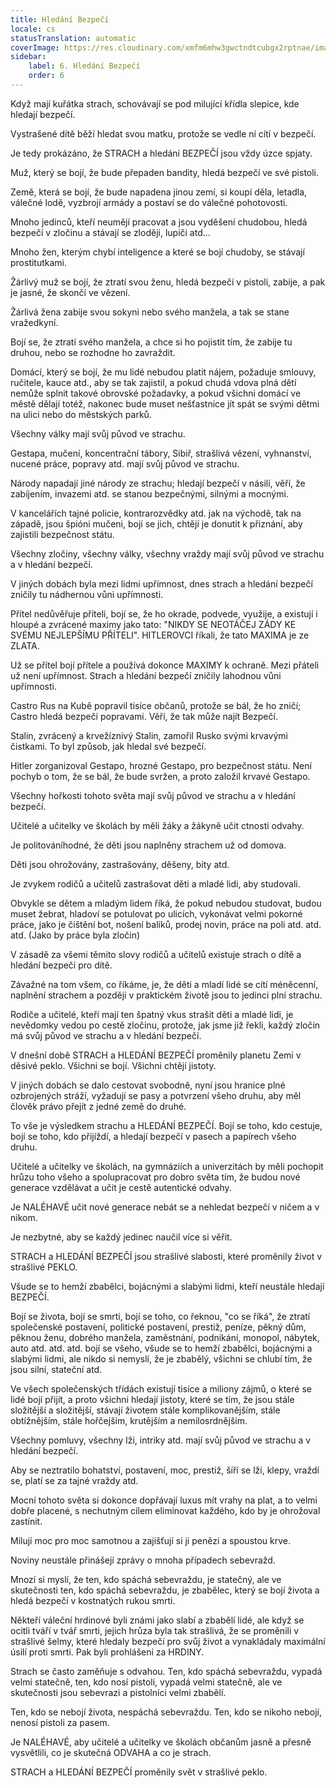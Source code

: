```yaml
---
title: Hledání Bezpečí
locale: cs
statusTranslation: automatic
coverImage: https://res.cloudinary.com/xmfm6mhw3gwctndtcubgx2rptnae/image/upload/v1740337243/small_cover_educacion_fundamental_a051170f1c.webp
sidebar:
    label: 6. Hledání Bezpečí
    order: 6
---
```

Když mají kuřátka strach, schovávají se pod milující křídla slepice, kde hledají bezpečí.

Vystrašené dítě běží hledat svou matku, protože se vedle ní cítí v bezpečí.

Je tedy prokázáno, že STRACH a hledání BEZPEČÍ jsou vždy úzce spjaty.

Muž, který se bojí, že bude přepaden bandity, hledá bezpečí ve své pistoli.

Země, která se bojí, že bude napadena jinou zemí, si koupí děla, letadla, válečné lodě, vyzbrojí armády a postaví se do válečné pohotovosti.

Mnoho jedinců, kteří neumějí pracovat a jsou vyděšení chudobou, hledá bezpečí v zločinu a stávají se zloději, lupiči atd...

Mnoho žen, kterým chybí inteligence a které se bojí chudoby, se stávají prostitutkami.

Žárlivý muž se bojí, že ztratí svou ženu, hledá bezpečí v pistoli, zabije, a pak je jasné, že skončí ve vězení.

Žárlivá žena zabije svou sokyni nebo svého manžela, a tak se stane vražedkyní.

Bojí se, že ztratí svého manžela, a chce si ho pojistit tím, že zabije tu druhou, nebo se rozhodne ho zavraždit.

Domácí, který se bojí, že mu lidé nebudou platit nájem, požaduje smlouvy, ručitele, kauce atd., aby se tak zajistil, a pokud chudá vdova plná dětí nemůže splnit takové obrovské požadavky, a pokud všichni domácí ve městě dělají totéž, nakonec bude muset nešťastnice jít spát se svými dětmi na ulici nebo do městských parků.

Všechny války mají svůj původ ve strachu.

Gestapa, mučení, koncentrační tábory, Sibiř, strašlivá vězení, vyhnanství, nucené práce, popravy atd. mají svůj původ ve strachu.

Národy napadají jiné národy ze strachu; hledají bezpečí v násilí, věří, že zabíjením, invazemi atd. se stanou bezpečnými, silnými a mocnými.

V kancelářích tajné policie, kontrarozvědky atd. jak na východě, tak na západě, jsou špióni mučeni, bojí se jich, chtějí je donutit k přiznání, aby zajistili bezpečnost státu.

Všechny zločiny, všechny války, všechny vraždy mají svůj původ ve strachu a v hledání bezpečí.

V jiných dobách byla mezi lidmi upřímnost, dnes strach a hledání bezpečí zničily tu nádhernou vůni upřímnosti.

Přítel nedůvěřuje příteli, bojí se, že ho okrade, podvede, využije, a existují i hloupé a zvrácené maximy jako tato: "NIKDY SE NEOTÁČEJ ZÁDY KE SVÉMU NEJLEPŠÍMU PŘÍTELI". HITLEROVCI říkali, že tato MAXIMA je ze ZLATA.

Už se přítel bojí přítele a používá dokonce MAXIMY k ochraně. Mezi přáteli už není upřímnost. Strach a hledání bezpečí zničily lahodnou vůni upřímnosti.

Castro Rus na Kubě popravil tisíce občanů, protože se bál, že ho zničí; Castro hledá bezpečí popravami. Věří, že tak může najít Bezpečí.

Stalin, zvrácený a krvežíznivý Stalin, zamořil Rusko svými krvavými čistkami. To byl způsob, jak hledal své bezpečí.

Hitler zorganizoval Gestapo, hrozné Gestapo, pro bezpečnost státu. Není pochyb o tom, že se bál, že bude svržen, a proto založil krvavé Gestapo.

Všechny hořkosti tohoto světa mají svůj původ ve strachu a v hledání bezpečí.

Učitelé a učitelky ve školách by měli žáky a žákyně učit ctnosti odvahy.

Je politováníhodné, že děti jsou naplněny strachem už od domova.

Děti jsou ohrožovány, zastrašovány, děšeny, bity atd.

Je zvykem rodičů a učitelů zastrašovat děti a mladé lidi, aby studovali.

Obvykle se dětem a mladým lidem říká, že pokud nebudou studovat, budou muset žebrat, hladoví se potulovat po ulicích, vykonávat velmi pokorné práce, jako je čištění bot, nošení balíků, prodej novin, práce na poli atd. atd. atd. (Jako by práce byla zločin)

V zásadě za všemi těmito slovy rodičů a učitelů existuje strach o dítě a hledání bezpečí pro dítě.

Závažné na tom všem, co říkáme, je, že děti a mladí lidé se cítí méněcenní, naplnění strachem a později v praktickém životě jsou to jedinci plní strachu.

Rodiče a učitelé, kteří mají ten špatný vkus strašit děti a mladé lidi, je nevědomky vedou po cestě zločinu, protože, jak jsme již řekli, každý zločin má svůj původ ve strachu a v hledání bezpečí.

V dnešní době STRACH a HLEDÁNÍ BEZPEČÍ proměnily planetu Zemi v děsivé peklo. Všichni se bojí. Všichni chtějí jistoty.

V jiných dobách se dalo cestovat svobodně, nyní jsou hranice plné ozbrojených stráží, vyžadují se pasy a potvrzení všeho druhu, aby měl člověk právo přejít z jedné země do druhé.

To vše je výsledkem strachu a HLEDÁNÍ BEZPEČÍ. Bojí se toho, kdo cestuje, bojí se toho, kdo přijíždí, a hledají bezpečí v pasech a papírech všeho druhu.

Učitelé a učitelky ve školách, na gymnáziích a univerzitách by měli pochopit hrůzu toho všeho a spolupracovat pro dobro světa tím, že budou nové generace vzdělávat a učit je cestě autentické odvahy.

Je NALÉHAVÉ učit nové generace nebát se a nehledat bezpečí v ničem a v nikom.

Je nezbytné, aby se každý jedinec naučil více si věřit.

STRACH a HLEDÁNÍ BEZPEČÍ jsou strašlivé slabosti, které proměnily život v strašlivé PEKLO.

Všude se to hemží zbabělci, bojácnými a slabými lidmi, kteří neustále hledají BEZPEČÍ.

Bojí se života, bojí se smrti, bojí se toho, co řeknou, "co se říká", že ztratí společenské postavení, politické postavení, prestiž, peníze, pěkný dům, pěknou ženu, dobrého manžela, zaměstnání, podnikání, monopol, nábytek, auto atd. atd. atd. bojí se všeho, všude se to hemží zbabělci, bojácnými a slabými lidmi, ale nikdo si nemyslí, že je zbabělý, všichni se chlubí tím, že jsou silní, stateční atd.

Ve všech společenských třídách existují tisíce a miliony zájmů, o které se lidé bojí přijít, a proto všichni hledají jistoty, které se tím, že jsou stále složitější a složitější, stávají životem stále komplikovanějším, stále obtížnějším, stále hořčejším, krutějším a nemilosrdnějším.

Všechny pomluvy, všechny lži, intriky atd. mají svůj původ ve strachu a v hledání bezpečí.

Aby se neztratilo bohatství, postavení, moc, prestiž, šíří se lži, klepy, vraždí se, platí se za tajné vraždy atd.

Mocní tohoto světa si dokonce dopřávají luxus mít vrahy na plat, a to velmi dobře placené, s nechutným cílem eliminovat každého, kdo by je ohrožoval zastínit.

Milují moc pro moc samotnou a zajišťují si ji penězi a spoustou krve.

Noviny neustále přinášejí zprávy o mnoha případech sebevražd.

Mnozí si myslí, že ten, kdo spáchá sebevraždu, je statečný, ale ve skutečnosti ten, kdo spáchá sebevraždu, je zbabělec, který se bojí života a hledá bezpečí v kostnatých rukou smrti.

Někteří váleční hrdinové byli známi jako slabí a zbabělí lidé, ale když se ocitli tváří v tvář smrti, jejich hrůza byla tak strašlivá, že se proměnili v strašlivé šelmy, které hledaly bezpečí pro svůj život a vynakládaly maximální úsilí proti smrti. Pak byli prohlášeni za HRDINY.

Strach se často zaměňuje s odvahou. Ten, kdo spáchá sebevraždu, vypadá velmi statečně, ten, kdo nosí pistoli, vypadá velmi statečně, ale ve skutečnosti jsou sebevrazi a pistolníci velmi zbabělí.

Ten, kdo se nebojí života, nespáchá sebevraždu. Ten, kdo se nikoho nebojí, nenosí pistoli za pasem.

Je NALÉHAVÉ, aby učitelé a učitelky ve školách občanům jasně a přesně vysvětlili, co je skutečná ODVAHA a co je strach.

STRACH a HLEDÁNÍ BEZPEČÍ proměnily svět v strašlivé peklo.


